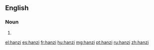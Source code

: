 {{also|Hanzi}}
==English==

===Noun===
{{en-noun|hanzi}}

# {{alternative case form of|Hanzi|lang=en}}

[[el:hanzi]]
[[es:hanzi]]
[[fr:hanzi]]
[[hu:hanzi]]
[[mg:hanzi]]
[[pt:hanzi]]
[[ru:hanzi]]
[[zh:hanzi]]